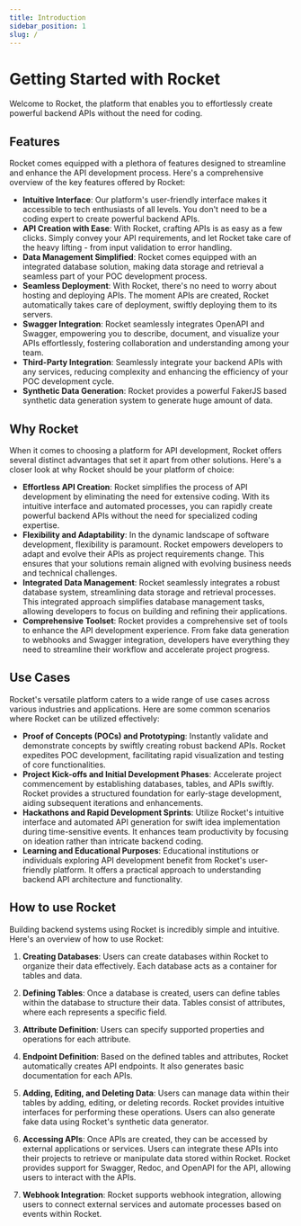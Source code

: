 ```yaml
---
title: Introduction
sidebar_position: 1
slug: /
---
```


# Getting Started with Rocket

Welcome to Rocket, the platform that enables you to effortlessly create powerful backend APIs without the need for coding.

## Features

Rocket comes equipped with a plethora of features designed to streamline and enhance the API development process. Here's a comprehensive overview of the key features offered by Rocket:

- **Intuitive Interface**: Our platform's user-friendly interface makes it accessible to tech enthusiasts of all levels. You don't need to be a coding expert to create powerful backend APIs.
- **API Creation with Ease**: With Rocket, crafting APIs is as easy as a few clicks. Simply convey your API requirements, and let Rocket take care of the heavy lifting - from input validation to error handling.
- **Data Management Simplified**: Rocket comes equipped with an integrated database solution, making data storage and retrieval a seamless part of your POC development process.
- **Seamless Deployment**: With Rocket, there's no need to worry about hosting and deploying APIs. The moment APIs are created, Rocket automatically takes care of deployment, swiftly deploying them to its servers.
- **Swagger Integration**: Rocket seamlessly integrates OpenAPI and Swagger, empowering you to describe, document, and visualize your APIs effortlessly, fostering collaboration and understanding among your team.
- **Third-Party Integration**: Seamlessly integrate your backend APIs with any services, reducing complexity and enhancing the efficiency of your POC development cycle.
- **Synthetic Data Generation**: Rocket provides a powerful FakerJS based synthetic data generation system to generate huge amount of data.

## Why Rocket

When it comes to choosing a platform for API development, Rocket offers several distinct advantages that set it apart from other solutions. Here's a closer look at why Rocket should be your platform of choice:

- **Effortless API Creation**: Rocket simplifies the process of API development by eliminating the need for extensive coding. With its intuitive interface and automated processes, you can rapidly create powerful backend APIs without the need for specialized coding expertise.
- **Flexibility and Adaptability**: In the dynamic landscape of software development, flexibility is paramount. Rocket empowers developers to adapt and evolve their APIs as project requirements change. This ensures that your solutions remain aligned with evolving business needs and technical challenges.
- **Integrated Data Management**: Rocket seamlessly integrates a robust database system, streamlining data storage and retrieval processes. This integrated approach simplifies database management tasks, allowing developers to focus on building and refining their applications.
- **Comprehensive Toolset**: Rocket provides a comprehensive set of tools to enhance the API development experience. From fake data generation to webhooks and Swagger integration, developers have everything they need to streamline their workflow and accelerate project progress.

## Use Cases

Rocket's versatile platform caters to a wide range of use cases across various industries and applications. Here are some common scenarios where Rocket can be utilized effectively:

- **Proof of Concepts (POCs) and Prototyping**: Instantly validate and demonstrate concepts by swiftly creating robust backend APIs. Rocket expedites POC development, facilitating rapid visualization and testing of core functionalities.
- **Project Kick-offs and Initial Development Phases**: Accelerate project commencement by establishing databases, tables, and APIs swiftly. Rocket provides a structured foundation for early-stage development, aiding subsequent iterations and enhancements.
- **Hackathons and Rapid Development Sprints**: Utilize Rocket's intuitive interface and automated API generation for swift idea implementation during time-sensitive events. It enhances team productivity by focusing on ideation rather than intricate backend coding.
- **Learning and Educational Purposes**: Educational institutions or individuals exploring API development benefit from Rocket's user-friendly platform. It offers a practical approach to understanding backend API architecture and functionality.

## How to use Rocket

Building backend systems using Rocket is incredibly simple and intuitive. Here's an overview of how to use Rocket:

1. **Creating Databases**: Users can create databases within Rocket to organize their data effectively. Each database acts as a container for tables and data.

2. **Defining Tables**: Once a database is created, users can define tables within the database to structure their data. Tables consist of attributes, where each represents a specific field.

3. **Attribute Definition**: Users can specify supported properties and operations for each attribute.

4. **Endpoint Definition**: Based on the defined tables and attributes, Rocket automatically creates API endpoints. It also generates basic documentation for each APIs.

5. **Adding, Editing, and Deleting Data**: Users can manage data within their tables by adding, editing, or deleting records. Rocket provides intuitive interfaces for performing these operations. Users can also generate fake data using Rocket's synthetic data generator.

6. **Accessing APIs**: Once APIs are created, they can be accessed by external applications or services. Users can integrate these APIs into their projects to retrieve or manipulate data stored within Rocket. Rocket provides support for Swagger, Redoc, and OpenAPI for the API, allowing users to interact with the APIs.

7. **Webhook Integration**: Rocket supports webhook integration, allowing users to connect external services and automate processes based on events within Rocket.
